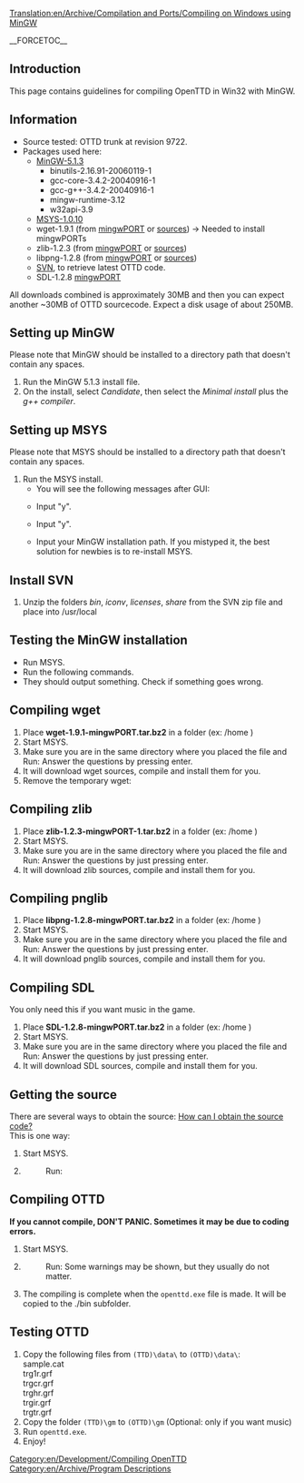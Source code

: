 [[Translation:en/Archive/Compilation and Ports/Compiling on Windows using MinGW]]
[[Category:en/Development/Compiling OpenTTD]]
[[Category:en/Archive/Program Descriptions]]

__FORCETOC__

==Introduction==
This page contains guidelines for compiling OpenTTD in Win32 with MinGW.

==Information==
* Source tested: OTTD trunk at revision 9722.
* Packages used here:
** [http://switch.dl.sourceforge.net/sourceforge/mingw/MinGW-5.1.3.exe MinGW-5.1.3]
*** binutils-2.16.91-20060119-1
*** gcc-core-3.4.2-20040916-1
*** gcc-g++-3.4.2-20040916-1
*** mingw-runtime-3.12
*** w32api-3.9
** [http://heanet.dl.sourceforge.net/sourceforge/mingw/MSYS-1.0.10.exe MSYS-1.0.10]
** wget-1.9.1 (from [http://prdownloads.sf.net/mingw/wget-1.9.1-mingwPORT.tar.bz2?download mingwPORT] or [ftp://ftp.gnu.org/gnu/wget/wget-1.9.1.tar.gz sources]) -> Needed to install mingwPORTs
** zlib-1.2.3 (from [http://prdownloads.sf.net/mingw/zlib-1.2.3-mingwPORT-1.tar.bz2?download mingwPORT] or [http://prdownloads.sourceforge.net/libpng/zlib-1.2.3.tar.gz?download sources])
** libpng-1.2.8 (from [http://prdownloads.sf.net/mingw/libpng-1.2.8-mingwPORT.tar.bz2?download mingwPORT] or [http://prdownloads.sourceforge.net/libpng/libpng-1.2.8.tar.bz2?download sources])
** [http://subversion.tigris.org/downloads/svn-win32-1.4.2.zip SVN], to retrieve latest OTTD code.
** SDL-1.2.8 [http://heanet.dl.sourceforge.net/sourceforge/mingw/SDL-1.2.8-mingwPORT.tar.bz2 mingwPORT]

All downloads combined is approximately 30MB and then you can expect another ~30MB of OTTD sourcecode.
Expect a disk usage of about 250MB.

==Setting up MinGW==
Please note that MinGW should be installed to a directory path that doesn't contain any spaces.
# Run the MinGW 5.1.3 install file.
# On the install, select <i>Candidate</i>, then select the <i>Minimal install</i> plus the <i>g++ compiler</i>.

==Setting up MSYS==
Please note that MSYS should be installed to a directory path that doesn't contain any spaces.
# Run the MSYS install.
#* You will see the following messages after GUI:
#* {{en/Box|This is a post install process that will try to normalize between<br>your MinGW install if any as well as your previous MSYS installs<br>if any.  I don't have any traps as aborts will not hurt anything.<br>Do you wish to continue with the post install? [yn ]}} Input "y". 
#* {{en/Box|Do you have MinGW installed? [yn ]}} Input "y".
#* {{en/Box|Please answer the following in the form of c:/foo/bar.<br>Where is your MinGW installation?}} Input your MinGW installation path.  If you mistyped it, the best solution for newbies is to re-install MSYS.

==Install SVN==
# Unzip the folders <i>bin</i>, <i>iconv</i>, <i>licenses</i>, <i>share</i> from the SVN zip file and place into /usr/local

==Testing the MinGW installation==
* Run MSYS.
* Run the following commands.{{en/Box|make -v<br>gcc -v<br>svn help}}
* They should output something.  Check if something goes wrong.

==Compiling wget==
# Place <b>wget-1.9.1-mingwPORT.tar.bz2</b> in a folder (ex: /home )
# Start MSYS.
# Make sure you are in the same directory where you placed the file and Run: {{en/Box|tar -xvjf wget-1.9.1-mingwPORT.tar.bz2<br>mkdir -p /usr/local/bin<br>cd wget-1.9.1/mingwPORT<br>cp wget.exe /usr/local/bin<br>mkdir /usr/src<br>./mingwPORT.sh}} Answer the questions by pressing enter.
# It will download wget sources, compile and install them for you.
# Remove the temporary wget: {{en/Box|rm /usr/local/bin/wget.exe}}

==Compiling zlib==
# Place <b>zlib-1.2.3-mingwPORT-1.tar.bz2</b> in a folder (ex: /home )
# Start MSYS.
# Make sure you are in the same directory where you placed the file and Run: {{en/Box|tar -xvjf zlib-1.2.3-mingwPORT-1.tar.bz2<br>mkdir /usr/src<br>cd zlib-1.2.3/mingwPORT<br>./mingwPORT.sh}} Answer the questions by just pressing enter.
# It will download zlib sources, compile and install them for you.

==Compiling pnglib==
# Place <b>libpng-1.2.8-mingwPORT.tar.bz2</b> in a folder (ex: /home )
# Start MSYS.
# Make sure you are in the same directory where you placed the file and Run: {{en/Box|tar -xvjf libpng-1.2.8-mingwPORT.tar.bz2<br>mkdir /usr/src<br>cd /home/libpng-1.2.8/mingwPORT<br>./mingwPORT.sh}} Answer the questions by just pressing enter.
# It will download pnglib sources, compile and install them for you.

==Compiling SDL==
You only need this if you want music in the game.
# Place <b>SDL-1.2.8-mingwPORT.tar.bz2</b> in a folder (ex: /home )
# Start MSYS.
# Make sure you are in the same directory where you placed the file and Run: {{en/Box|tar -xvjf SDL-1.2.8-mingwPORT.tar.bz2<br>cd /home/SDL-1.2.8/mingwPORT<br>./mingwPORT.sh}} Answer the questions by just pressing enter.
# It will download SDL sources, compile and install them for you.

==Getting the source==
There are several ways to obtain the source: [[en/Development/FAQ development#how-can-i-obtain-the-source-code|How can I obtain the source code?]]<br>
This is one way:
# Start MSYS.
#
#: Run: {{en/Box|makedir /home/ottdsrc<br>cd /home/ottdsrc<br>svn checkout svn://svn.openttd.com/trunk}}

==Compiling OTTD==
'''If you cannot compile, DON'T PANIC.  Sometimes it may be due to coding errors.'''

# Start MSYS.
#
#: Run: {{en/Box|cd /home/ottdsrc/trunk<br><nowiki>./configure  --with-zlib=/mingw/include/zlib.h</nowiki><br>make}}Some warnings may be shown, but they usually do not matter.
# The compiling is complete when the <code>openttd.exe</code> file is made. It will be copied to the ./bin subfolder.

==Testing OTTD==
# Copy the following files from <code>(TTD)\data\</code> to <code>(OTTD)\data\</code>:<br>sample.cat<br>trg1r.grf<br>trgcr.grf<br>trghr.grf<br>trgir.grf<br>trgtr.grf
# Copy the folder <code>(TTD)\gm</code> to <code>(OTTD)\gm</code> (Optional: only if you want music)
# Run <code>openttd.exe</code>.
# Enjoy!